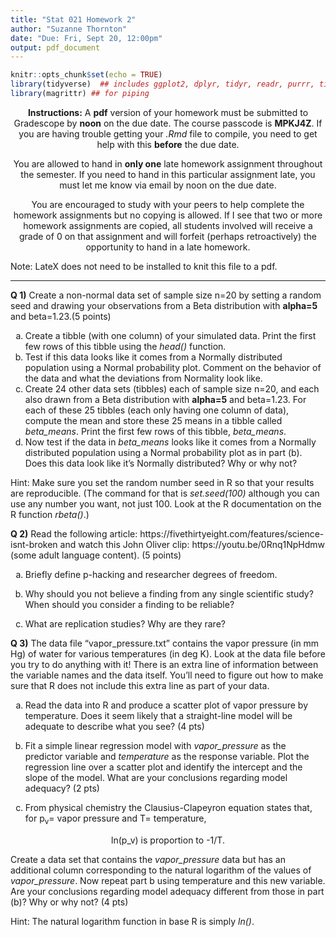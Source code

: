 ```yaml
---
title: "Stat 021 Homework 2"
author: "Suzanne Thornton"
date: "Due: Fri, Sept 20, 12:00pm"
output: pdf_document
---
```



```r
knitr::opts_chunk$set(echo = TRUE)
library(tidyverse)  ## includes ggplot2, dplyr, tidyr, readr, purrr, tibble, stringr, forcats
library(magrittr) ## for piping 
```


<center>**Instructions:** A **pdf** version of your homework must be submitted to Gradescope by **noon** on the due date. The course passcode is **MPKJ4Z**. If you are having trouble getting your *.Rmd* file to compile, you need to get help with this  **before** the due date. 

You are allowed to hand in **only one** late homework assignment throughout the semester. If you need to hand in this particular assignment late, you must let me know via email by noon on the due date.

You are encouraged to study with your peers to help complete the homework assignments but no copying is allowed. If I see that two or more homework assignments are copied, all students involved will receive a grade of 0 on that assignment and will forfeit (perhaps retroactively) the opportunity to hand in a late homework. </center> 


Note: LateX does not need to be installed to knit this file to a pdf.

***

**Q 1)** Create a non-normal data set of sample size n=20 by setting a random seed and drawing your observations from a Beta distribution with **alpha=5** and beta=1.23.(5 points)  

  a) Create a tibble (with one column) of your simulated data. Print the first few rows of this tibble using the *head()* function.
  b) Test if this data looks like it comes from a Normally distributed population using a Normal probability plot. Comment on the behavior of the data and what the deviations from Normality look like. 
  c) Create 24 other data sets (tibbles) each of sample size n=20, and each also drawn from a Beta distribution with **alpha=5** and beta=1.23. For each of these 25 tibbles (each only having one column of data), compute the mean and store these 25 means in a tibble called *beta_means*. Print the first few rows of this tibble, *beta_means*. 
  d) Now test if the data in *beta_means* looks like it comes from a Normally distributed population using a Normal probability plot as in part (b). Does this data look like it's Normally distributed? Why or why not? 


Hint: Make sure you set the random number seed in R so that your results are reproducible. (The command for that is *set.seed(100)* although you can use any number you want, not just 100. Look at the R documentation on the R function *rbeta()*.) 



**Q 2)** Read the following article: https://fivethirtyeight.com/features/science-isnt-broken and watch this John Oliver clip: https://youtu.be/0Rnq1NpHdmw (some adult language content). (5 points)

  a) Briefly define p-hacking and researcher degrees of freedom.


  b) Why should you not believe a finding from any single scientific study? When should you consider a finding to be reliable?


  c) What are replication studies? Why are they rare? 



**Q 3)** The data file "vapor_pressure.txt" contains the vapor pressure (in mm Hg) of water for various temperatures (in deg K). Look at the data file before you try to do anything with it! There is an extra line of information between the variable names and the data itself. You'll need to figure out how to make sure that R does not include this extra line as part of your data.


  a) Read the data into R and produce a scatter plot of vapor pressure by temperature. Does it seem likely that a straight-line model will be adequate to describe what you see? (4 pts)


  b) Fit a simple linear regression model with *vapor_pressure* as the predictor variable and *temperature* as the response variable. Plot the regression line over a scatter plot and identify the intercept and the slope of the model. What are your conclusions regarding model adequacy? (2 pts)


  c) From physical chemistry the Clausius-Clapeyron equation states that, for p<sub>v</sub>= vapor pressure and T= temperature, 

<center>
 ln(p_v) is proportion to -1/T.
</center>

Create a data set that contains the *vapor_pressure* data but has an additional column corresponding to the natural logarithm of the values of *vapor_pressure*. Now repeat part b using temperature and this new variable. Are your conclusions regarding model adequacy different from those in part (b)? Why or why not? (4 pts) 

Hint: The natural logarithm function in base R is simply *ln()*.

